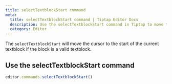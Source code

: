 ```yaml
---
title: selectTextblockStart command
meta:
  title: selectTextblockStart command | Tiptap Editor Docs
  description: Use the selectTextblockStart command in Tiptap to move the cursor to the start of the current textblock. Learn more in our docs!
  category: Editor
---
```


The `selectTextblockStart` will move the cursor to the start of the current textblock if the block is a valid textblock.

## Use the selectTextblockStart command

```js
editor.commands.selectTextblockStart()
```
